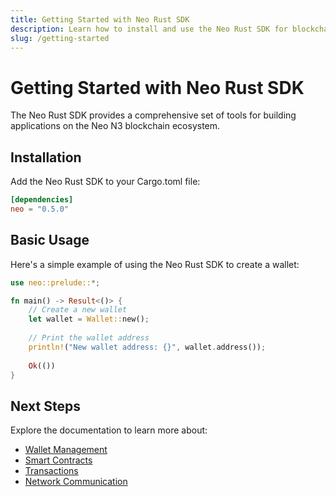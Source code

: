 ```yaml
---
title: Getting Started with Neo Rust SDK
description: Learn how to install and use the Neo Rust SDK for blockchain development
slug: /getting-started
---
```


# Getting Started with Neo Rust SDK

The Neo Rust SDK provides a comprehensive set of tools for building applications on the Neo N3 blockchain ecosystem.

## Installation

Add the Neo Rust SDK to your Cargo.toml file:

```toml
[dependencies]
neo = "0.5.0"
```

## Basic Usage

Here's a simple example of using the Neo Rust SDK to create a wallet:

```rust
use neo::prelude::*;

fn main() -> Result<()> {
    // Create a new wallet
    let wallet = Wallet::new();
    
    // Print the wallet address
    println!("New wallet address: {}", wallet.address());
    
    Ok(())
}
```

## Next Steps

Explore the documentation to learn more about:

- [Wallet Management](/docs/wallets)
- [Smart Contracts](/docs/smart-contracts)
- [Transactions](/docs/transactions)
- [Network Communication](/docs/network)